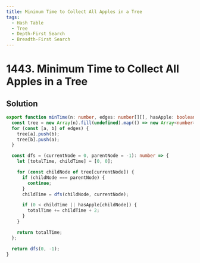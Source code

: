 ```yaml
---
title: Minimum Time to Collect All Apples in a Tree
tags:
  - Hash Table
  - Tree
  - Depth-First Search
  - Breadth-First Search
---
```


# 1443. Minimum Time to Collect All Apples in a Tree

<Badges>
  <LevelBadge level="medium" />
  <TopicBadge name="Hash Table" slug="hash-table" />
  <TopicBadge name="Tree" slug="tree" />
  <TopicBadge name="Depth-First Search" slug="depth-first-search" />
  <TopicBadge name="Breadth-First Search" slug="breadth-first-search" />
</Badges>

## Solution

```typescript filename="solution.ts" copy
export function minTime(n: number, edges: number[][], hasApple: boolean[]): number {
  const tree = new Array(n).fill(undefined).map(() => new Array<number>());
  for (const [a, b] of edges) {
    tree[a].push(b);
    tree[b].push(a);
  }

  const dfs = (currentNode = 0, parentNode = -1): number => {
    let [totalTime, childTime] = [0, 0];

    for (const childNode of tree[currentNode]) {
      if (childNode === parentNode) {
        continue;
      }
      childTime = dfs(childNode, currentNode);

      if (0 < childTime || hasApple[childNode]) {
        totalTime += childTime + 2;
      }
    }

    return totalTime;
  };

  return dfs(0, -1);
}
```

<ProblemLink
  codingSite="leetcode"
  href="https://leetcode.com/problems/minimum-time-to-collect-all-apples-in-a-tree"
  title="Minimum Time to Collect All Apples in a Tree"
/>
